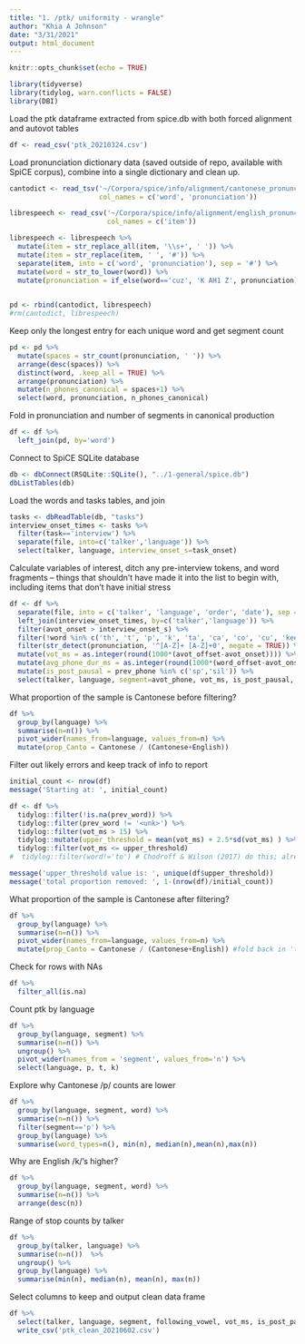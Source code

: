 ```yaml
---
title: "1. /ptk/ uniformity - wrangle"
author: "Khia A Johnson"
date: "3/31/2021"
output: html_document
---
```


```r
knitr::opts_chunk$set(echo = TRUE)
```

```r
library(tidyverse)
library(tidylog, warn.conflicts = FALSE)
library(DBI)
```

Load the ptk dataframe extracted from spice.db with both forced alignment and autovot tables
```r
df <- read_csv('ptk_20210324.csv')
```

Load pronunciation dictionary data (saved outside of repo, available with SpiCE corpus), combine into a single dictionary and clean up.
```r
cantodict <- read_tsv('~/Corpora/spice/info/alignment/cantonese_pronunciation.dict', 
                      col_names = c('word', 'pronunciation'))

librespeech <- read_csv('~/Corpora/spice/info/alignment/english_pronunciation.dict', 
                        col_names = c('item'))

librespeech <- librespeech %>%
  mutate(item = str_replace_all(item, '\\s+', ' ')) %>%
  mutate(item = str_replace(item, ' ', '#')) %>%
  separate(item, into = c('word', 'pronunciation'), sep = '#') %>%
  mutate(word = str_to_lower(word)) %>%
  mutate(pronunciation = if_else(word=='cuz', 'K AH1 Z', pronunciation)) 
  

pd <- rbind(cantodict, librespeech)
#rm(cantodict, librespeech)
```

Keep only the longest entry for each unique word and get segment count
```r
pd <- pd %>%
  mutate(spaces = str_count(pronunciation, ' ')) %>%
  arrange(desc(spaces)) %>%
  distinct(word, .keep_all = TRUE) %>%
  arrange(pronunciation) %>% 
  mutate(n_phones_canonical = spaces+1) %>% 
  select(word, pronunciation, n_phones_canonical)
```

Fold in pronunciation and number of segments in canonical production
```r
df <- df %>%
  left_join(pd, by='word') 
```


Connect to SpiCE SQLite database
```r
db <- dbConnect(RSQLite::SQLite(), "../1-general/spice.db")
dbListTables(db)
```

Load the words and tasks tables, and join
```r
tasks <- dbReadTable(db, "tasks")
interview_onset_times <- tasks %>%
  filter(task=='interview') %>%
  separate(file, into=c('talker','language')) %>%
  select(talker, language, interview_onset_s=task_onset)
```

Calculate variables of interest, ditch any pre-interview tokens, and word fragments -- things that shouldn't have made it into the list to begin with, including items that don't have initial stress
```r
df <- df %>%
  separate(file, into = c('talker', 'language', 'order', 'date'), sep = '_') %>%
  left_join(interview_onset_times, by=c('talker','language')) %>%
  filter(avot_onset > interview_onset_s) %>%
  filter(!word %in% c('th', 't', 'p', 'k', 'ta', 'ca', 'co', 'cu', 'kee', 'pa', 'ti', 'ts', 'com', 'commu', 'cou', 'coul', 'countr', 'ki', 'kok', 'kur', 'pir', 'tak', 'tal', 'tol', 'tuh', 'typic')) %>%
  filter(str_detect(pronunciation, '^[A-Z]+ [A-Z]+0', negate = TRUE)) %>%
  mutate(vot_ms = as.integer(round(1000*(avot_offset-avot_onset)))) %>%
  mutate(avg_phone_dur_ms = as.integer(round(1000*(word_offset-avot_onset)/n_phones_canonical))) %>%
  mutate(is_post_pausal = prev_phone %in% c('sp','sil')) %>%
  select(talker, language, segment=avot_phone, vot_ms, is_post_pausal, following_vowel=next_phone, avg_phone_dur_ms, prev_word, word, pronunciation)
```

What proportion of the sample is Cantonese before filtering?
```r
df %>%
  group_by(language) %>%
  summarise(n=n()) %>%
  pivot_wider(names_from=language, values_from=n) %>%
  mutate(prop_Canto = Cantonese / (Cantonese+English))
```

Filter out likely errors and keep track of info to report
```r
initial_count <- nrow(df)
message('Starting at: ', initial_count)

df <- df %>%
  tidylog::filter(!is.na(prev_word)) %>%
  tidylog::filter(prev_word != '<unk>') %>%
  tidylog::filter(vot_ms > 15) %>%
  tidylog::mutate(upper_threshold = mean(vot_ms) + 2.5*sd(vot_ms) ) %>%
  tidylog::filter(vot_ms <= upper_threshold) 
#  tidylog::filter(word!='to') # Chodroff & Wilson (2017) do this; already excluded with stress

message('upper_threshold value is: ', unique(df$upper_threshold))
message('total proportion removed: ', 1-(nrow(df)/initial_count))
```

What proportion of the sample is Cantonese after filtering?
```r
df %>%
  group_by(language) %>%
  summarise(n=n()) %>%
  pivot_wider(names_from=language, values_from=n) %>%
  mutate(prop_Canto = Cantonese / (Cantonese+English)) #fold back in 'to' tokens here
```

Check for rows with NAs
```r
df %>%
  filter_all(is.na)
```

Count ptk by language
```r
df %>%
  group_by(language, segment) %>%
  summarise(n=n()) %>%
  ungroup() %>%
  pivot_wider(names_from = 'segment', values_from='n') %>%
  select(language, p, t, k)
```

Explore why Cantonese /p/ counts are lower
```r
df %>%
  group_by(language, segment, word) %>%
  summarise(n=n()) %>%
  filter(segment=='p') %>%
  group_by(language) %>%
  summarise(word_types=n(), min(n), median(n),mean(n),max(n))
```

Why are English /k/'s higher?
```r
df %>%
  group_by(language, segment, word) %>%
  summarise(n=n()) %>%
  arrange(desc(n)) 
```

Range of stop counts by talker
```r
df %>%
  group_by(talker, language) %>%
  summarise(n=n())  %>%
  ungroup() %>%
  group_by(language) %>%
  summarise(min(n), median(n), mean(n), max(n))
```

Select columns to keep and output clean data frame
```r
df %>%
  select(talker, language, segment, following_vowel, vot_ms, is_post_pausal, avg_phone_dur_ms, word) %>%
  write_csv('ptk_clean_20210602.csv')
```

